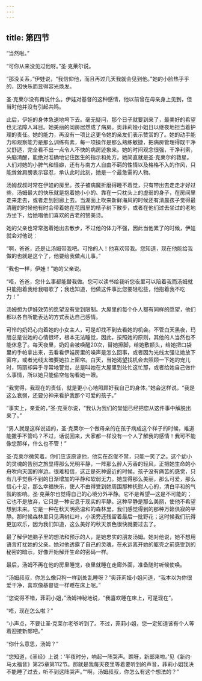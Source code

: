 ```yaml
---
---
---
```

title: 第四节
---




“当然啦。”

“可你从来没见过他呀。”圣·克莱尔说。

“那没关系，”伊娃说，“我信仰他，而且再过几天我就会见到他。”她的小脸热乎乎的，因快乐而显得容光焕发。

圣·克莱尔没有再说什么。伊娃对基督的这种感情，他以前曾在母亲身上见到，但当时他并没有引起共鸣。

此后，伊娃的身体急速地垮下去。毫无疑问，那个日子就要到来了，最美好的希望也无法障人耳目。她美丽的闺房居然成了病房。奥菲莉娅小姐日以继夜地担当着护理的责任。她的能力，再没有一项比这更令她的亲友们表示赞赏的了。她的动手能力和观察能力是那么训练有素，每一项操作是那么熟练敏捷，把病房管理得既干净又舒适，完全看不出一点令人不快的病房迹象来。她的时间观念很强，干净利索，头脑清醒，能绝对准确地记住医生的指示和处方。她简直就是圣·克莱尔的救星。人们对她的小脾气和怪癖，还有与南方人自由不羁的性情以及格格不入的作风，只能耸耸肩膀表示容忍，承认此时此刻，她是一个最急需的人物。

汤姆叔叔时常在伊娃的房里。孩子被病魔折磨得睡不着觉，只有带出去走走才好过些，汤姆最大的快乐就是抱着她小小的、靠在一只枕头上的虚弱的身子，在房间里走来走去，或者走到回廊上去。当湖面上吹来新鲜海风的时候还有清晨孩子觉得最清醒的时候他有时会带着她在花园里的桔子树下散步，或者在他们过去坐过的老地方坐下，给她唱他们喜欢的古老的赞美诗。

她的父亲也常常抱着她出去散步，不过他的体力不强，因此当他累了的时候，伊娃就会对他说：

“啊，爸爸，还是让汤姆带我吧。可怜的人！他喜欢带我。您知道，现在他能给我做的也就是这个了，他要给我做点儿事。”

“我也一样，伊娃！”她的父亲说。

“唔，爸爸，您什么事都能替我做。您可以读书给我听您夜里可以陪着我而汤姆就只能抱着我给我唱歌了；我也知道，他做这件事比您要轻松些，他抱着我不吃力！”

汤姆想为伊娃效劳的愿望没有受到限制。大屋里的每个仆人都有同样的愿望，他们都以各自所能表达的方式表达自己感情。

可怜的奶妈心向着她的小女主人，可是却找不到去看她的机会。不管白天黑夜，玛丽总是说她的心情很坏，根本无法睡觉，因此，按照她的原则，其他的人当然也不能休息了。每天夜里，奶妈会被唤醒20次，替她擦脚，给她敷额头，给她把口袋里的手帕拿出来，去看看伊娃房里的噪声是怎么回事，或者因为光线太强让她放下窗帘，或者光线太暗要她拉上窗帘。白天，当她渴望找机会去照顾一下她的宠儿时，玛丽却异乎寻常地警觉，总是叫她在大屋里到处忙这忙那，或者给她自己做什么事情，所以她只能偷空匆匆看她一眼。

“我觉得，我现在的责任，就是更小心地照顾好我自己的身体。”她会这样说，“我是这么衰弱，还要分神来看护我那个可爱的孩子。”

“事实上，亲爱的，”圣·克莱尔说，“我认为我们的堂姐已经把您从这件事中解脱出来了。”

“男人就是这样说话的，圣·克莱尔一个做母亲的在孩子病成这个样子的时候，难道能撒手不管吗？不过，话说回来，大家都一样没有一个人了解我的感情！我可不能像您那样，什么也不管！”

圣·克莱尔微笑着。你们应该原谅他，他实在忍俊不禁，只能一笑了之。这个幼小的灵魂的告别之旅显得那么光明平静，一阵那么醉人芳香的轻风，正把她生命的小舟吹向天国的岸边。很难相信，这正是死神逼近的时候。孩子没有痛苦的感觉，只有几乎觉察不到的日渐增加的平静和软弱无力。她显得那么美丽，那么可爱，那么信心十足，那么幸福快乐，使人不由得受到她周围那种抚慰人心的，清白平和的气氛的影响。圣·克莱尔也觉得自己的心境分外平静。它不是希望—这是不可能的；它也不是放弃，它只是一种安息于现实的平静。这种平静是那么美丽，使他不希望想到未来。它是一种在秋天明亮温和的森林里，我们感觉得到的那种万籁俱寂的平静。那时候森林里只见满树红叶，小溪旁还残留着最后一批野花；这时候我们玩得更加欢乐，因为我们知道，这么美好的秋天景色很快就要过去了。

最了解伊娃脑子里的想法和预示的人，是她忠实的朋友汤姆。她对他说，她不想用语言打扰她的父亲。她对他透露了自己的灵魂，在永远离开她的躯壳之前感受到的秘密的暗示，好像开始解开生命的密码一样。

最后，汤姆不再在他的房里睡觉，夜里就睡在走廊外面，准备随时听候使唤。

“汤姆叔叔，你怎么像只狗一样到处乱睡呀？”奥菲莉娅小姐问道，“我本以为你很爱干净，喜欢像基督徒一样睡在床上呢。”

“您说得不错，菲莉小姐，”汤姆神秘地说，“我喜欢睡在床上，可是现在”。

“唔，现在怎么啦？”

“小声点，不要让圣·克莱尔老爷听到了。不过，菲莉小姐，您一定知道该有个人等着迎接新郎吧。”

“你什么意思，汤姆？”

“您知道，《圣经》上说：‘半夜时分，响起一阵哭声。瞧呀，新郎来啦。’见《新约·马太福音》第25章第112节。那就是我每天夜里等着要听到的声音，菲莉小姐我决不能睡了过去，听不到这阵哭声。”“啊，汤姆叔叔，你怎么有这个想法的？”